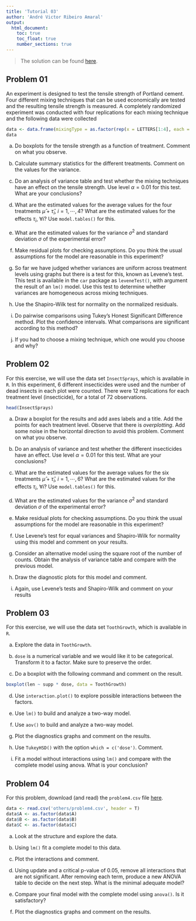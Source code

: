```yaml
---
title: 'Tutorial 03'
author: 'André Victor Ribeiro Amaral'
output:
  html_document:
    toc: true
    toc_float: true
    number_sections: true
---
```


> The solution can be found [here](./sol_XPuuFk.html).

## Problem 01 {-}

An experiment is designed to test the tensile strength of Portland cement. Four different mixing techniques that can be used economically are tested and the resulting tensile strength is measured. A completely randomized experiment was conducted with four replications for each mixing technique and the following data were collected

```r
data <- data.frame(mixingType = as.factor(rep(x = LETTERS[1:4], each = 4)), strength = c(3129, 3000, 2865, 2890, 3200, 3300, 2975, 3150, 2800, 2900, 2985, 3050, 2600, 2700, 2600, 2765))
data
```
a) Do boxplots for the tensile strength as a function of treatment. Comment on what you observe.

b) Calculate summary statistics for the different treatments. Comment on the values for the variance.

c) Do an analysis of variance table and test whether the mixing techniques have an effect on the tensile strength. Use level $\alpha = 0.01$ for this test. What are your conclusions?

d) What are the estimated values for the average values for the four treatments $\hat{\mu} + \hat{\tau}_i$, $i = 1, \cdots, 4$? What are the estimated values for the effects $\tau_i$, $\forall i$? Use `model.tables()` for this.

e) What are the estimated values for the variance $\sigma^2$ and standard deviation $\sigma$ of the experimental error?

f) Make residual plots for checking assumptions. Do you think the usual assumptions for the model are reasonable in this experiment?

g) So far we have judged whether variances are uniform across treatment levels using graphs but there is a test for this, known as Levene’s test. This test is available in the `car` package as `leveneTest()`, with argument the result of an `lm()` model. Use this test to determine whether variances are homogeneous across mixing techniques.

h) Use the Shapiro-Wilk test for normality on the normalized residuals.

i) Do pairwise comparisons using Tukey’s Honest Significant Difference method. Plot the confidence intervals. What comparisons are significant according to this method?

j) If you had to choose a mixing technique, which one would you choose and why?

## Problem 02 {-}

For this exercise, we will use the data set `InsectSprays`, which is available in `R`. In this experiment, 6 different insecticides were used and the number of dead insects in each plot were counted. There were 12 replications for each treatment level (insecticide), for a total of 72 observations.

```r
head(InsectSprays)
```

a) Draw a boxplot for the results and add axes labels and a title. Add the points for each treatment level. Observe that there is *overplotting*. Add some noise in the horizontal direction to avoid this problem. Comment on what you observe.

b) Do an analysis of variance and test whether the different insecticides have an effect. Use level $\alpha = 0.01$ for this test. What are your conclusions?

c) What are the estimated values for the average values for the six treatments $\hat{\mu} + \hat{\tau}_i$, $i = 1, \cdots, 6$? What are the estimated values for the effects $\tau_i$, $\forall i$? Use `model.tables()` for this.

d) What are the estimated values for the variance $\sigma^2$ and standard deviation $\sigma$ of the experimental error?

e) Make residual plots for checking assumptions. Do you think the usual assumptions for the model are reasonable in this experiment?

f) Use Levene’s test for equal variances and Shapiro-Wilk for normality using this model and comment on your results.

g) Consider an alternative model using the square root of the number of counts. Obtain the analysis of variance table and compare with the previous model.

h) Draw the diagnostic plots for this model and comment.

i) Again, use Levene’s tests and Shapiro-Wilk and comment on your results

## Problem 03 {-}

For this exercise, we will use the data set `ToothGrowth`, which is available in `R`.

a) Explore the data in `ToothGrowth`.

b) `dose` is a numerical variable and we would like it to be categorical. Transform it to a factor. Make sure to preserve the order.

c) Do a boxplot with the following command and comment on the result.

```r
boxplot(len ~ supp * dose, data = ToothGrowth)
```

d) Use `interaction.plot()` to explore possible interactions between the factors.

e) Use `lm()` to build and analyze a two-way model.

f) Use `aov()` to build and analyze a two-way model.

g) Plot the diagnostics graphs and comment on the results.

h) Use `TukeyHSD()` with the option `which = c('dose')`. Comment.

i) Fit a model without interactions using `lm()` and compare with the complete model using anova. What is your conclusion?

## Problem 04 {-}

For this problem, download (and read) the `problem4.csv` file [here](./others/problem4.csv).

```r
data <- read.csv('others/problem4.csv', header = T) 
data$A <- as.factor(data$A)
data$B <- as.factor(data$B)
data$C <- as.factor(data$C)
```

a) Look at the structure and explore the data.

b) Using `lm()` fit a complete model to this data.

c) Plot the interactions and comment.

d) Using update and a critical p-value of $0.05$, remove all interactions that are not significant. After removing each term, produce a new ANOVA table to decide on the next step. What is the minimal adequate model? 

e) Compare your final model with the complete model using `anova()`. Is it satisfactory?

f) Plot the diagnostics graphs and comment on the results.


